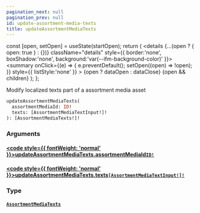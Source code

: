 ```yaml
---
pagination_next: null
pagination_prev: null
id: update-assortment-media-texts
title: updateAssortmentMediaTexts
---
```









  const [open, setOpen] = useState(startOpen);
  return (
    <details {...(open ? { open: true } : {})} className="details" style={{ border:'none', boxShadow:'none', background:'var(--ifm-background-color)' }}>
      <summary
        onClick={(e) => {
          e.preventDefault();
          setOpen((open) => !open);
        }}
        style={{ listStyle:'none' }}
      >
      {open ? dataOpen : dataClose}
      </summary>
      {open && children}
    </details>
  );
};








Modify localized texts part of a assortment media asset


```graphql
updateAssortmentMediaTexts(
  assortmentMediaId: ID!
  texts: [AssortmentMediaTextInput!]!
): [AssortmentMediaTexts!]!
```




### Arguments

#### [<code style={{ fontWeight: 'normal' }}>updateAssortmentMediaTexts.<b>assortmentMediaId</b></code>](#)<Bullet />[`ID!`](/types/scalars/id.mdx) <Badge class="badge badge--secondary" text="non-null"/> <Badge class="badge badge--secondary" text="scalar"/> 



#### [<code style={{ fontWeight: 'normal' }}>updateAssortmentMediaTexts.<b>texts</b></code>](#)<Bullet />[`[AssortmentMediaTextInput!]!`](/types/inputs/assortment-media-text-input.mdx) <Badge class="badge badge--secondary" text="non-null"/> <Badge class="badge badge--secondary" text="input"/> 



### Type

#### [`AssortmentMediaTexts`](/types/objects/assortment-media-texts.mdx) <Badge class="badge badge--secondary" text="object"/> 







